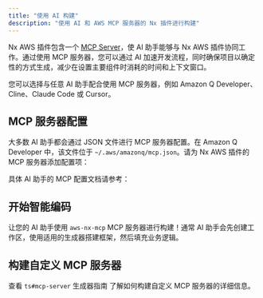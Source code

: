 ```yaml
---
title: "使用 AI 构建"
description: "使用 AI 和 AWS MCP 服务器的 Nx 插件进行构建"
---
```





Nx AWS 插件包含一个 [MCP Server](https://modelcontextprotocol.io/introduction)，使 AI 助手能够与 Nx AWS 插件协同工作。通过使用 MCP 服务器，您可以通过 AI 加速开发流程，同时确保项目以确定性的方式生成，减少在设置主要组件时消耗的时间和上下文窗口。

您可以选择与任意 AI 助手配合使用 MCP 服务器，例如 Amazon Q Developer、Cline、Claude Code 或 Cursor。

## MCP 服务器配置

大多数 AI 助手都会通过 JSON 文件进行 MCP 服务器配置。在 Amazon Q Developer 中，该文件位于 `~/.aws/amazonq/mcp.json`。请为 Nx AWS 插件的 MCP 服务器添加配置项：

<Snippet name="mcp/config" />

具体 AI 助手的 MCP 配置文档请参考：

<Snippet name="mcp/assistant-docs" />

## 开始智能编码

让您的 AI 助手使用 `aws-nx-mcp` MCP 服务器进行构建！通常 AI 助手会先创建工作区，使用适用的生成器搭建框架，然后填充业务逻辑。

## 构建自定义 MCP 服务器

查看 <Link path="/guides/ts-mcp-server">`ts#mcp-server` 生成器指南</Link> 了解如何构建自定义 MCP 服务器的详细信息。